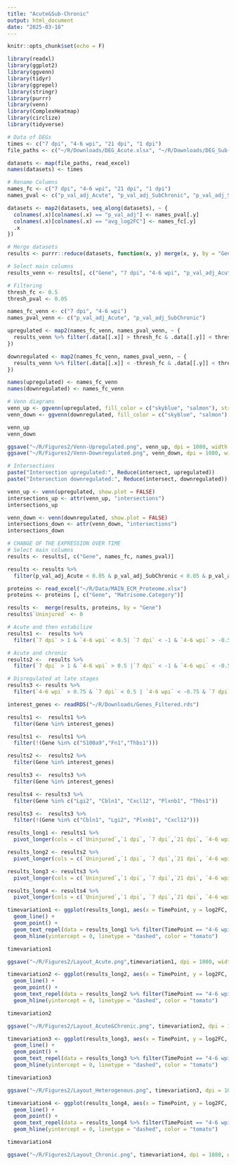 ---
title: "Acute&Sub-Chronic"
output: html_document
date: "2025-03-18"
---

```{r setup, include=FALSE}
knitr::opts_chunk$set(echo = F)
```

```{r}
library(readxl)
library(ggplot2)
library(ggvenn)
library(tidyr)
library(ggrepel)
library(stringr)
library(purrr)
library(venn)
library(ComplexHeatmap)
library(circlize)
library(tidyverse)

# Data of DEGs
times <- c("7 dpi", "4-6 wpi", "21 dpi", "1 dpi")
file_paths <- c("~/R/Downloads/DEG_Acute.xlsx", "~/R/Downloads/DEG_Sub-Chronic.xlsx", "~/R/Downloads/DEG_21dpi.xlsx", "~/R/Downloads/DEG_FirstDay.xlsx")

datasets <- map(file_paths, read_excel)
names(datasets) <- times

# Rename Columns
names_fc <- c("7 dpi", "4-6 wpi", "21 dpi", "1 dpi")
names_pval <- c("p_val_adj_Acute", "p_val_adj_SubChronic", "p_val_adj_SubAcute", "p_val_adj_FirstDay")

datasets <- map2(datasets, seq_along(datasets), ~ {
  colnames(.x)[colnames(.x) == "p_val_adj"] <- names_pval[.y]
  colnames(.x)[colnames(.x) == "avg_log2FC"] <- names_fc[.y]
  .x
})

# Merge datasets
results <- purrr::reduce(datasets, function(x, y) merge(x, y, by = "Gene", all = TRUE))

# Select main columns
results_venn <- results[, c("Gene", "7 dpi", "4-6 wpi", "p_val_adj_Acute", "p_val_adj_SubChronic")]

# Filtering
thresh_fc <- 0.5
thresh_pval <- 0.05

names_fc_venn <- c("7 dpi", "4-6 wpi")
names_pval_venn <- c("p_val_adj_Acute", "p_val_adj_SubChronic")

upregulated <- map2(names_fc_venn, names_pval_venn, ~ {
  results_venn %>% filter(.data[[.x]] > thresh_fc & .data[[.y]] < thresh_pval) %>% pull(Gene)
})

downregulated <- map2(names_fc_venn, names_pval_venn, ~ {
  results_venn %>% filter(.data[[.x]] < -thresh_fc & .data[[.y]] < thresh_pval) %>% pull(Gene)
})

names(upregulated) <- names_fc_venn
names(downregulated) <- names_fc_venn

# Venn diagrams
venn_up <- ggvenn(upregulated, fill_color = c("skyblue", "salmon"), stroke_size = 0.5, text_size = 5, set_name_size = 5.5)
venn_down <- ggvenn(downregulated, fill_color = c("skyblue", "salmon"), stroke_size = 0.5, text_size = 5, set_name_size = 5.5)

venn_up
venn_down

ggsave("~/R/Figures2/Venn-Upregulated.png", venn_up, dpi = 1080, width = 8, height = 7)
ggsave("~/R/Figures2/Venn-Downregulated.png", venn_down, dpi = 1080, width = 8, height = 7)

# Intersections
paste("Intersection upregulated:", Reduce(intersect, upregulated))
paste("Intersection downregulated:", Reduce(intersect, downregulated))

venn_up <- venn(upregulated, show.plot = FALSE)  
intersections_up <- attr(venn_up, "intersections") 
intersections_up 

venn_down <- venn(downregulated, show.plot = FALSE)
intersections_down <- attr(venn_down, "intersections")
intersections_down

```


```{r}

# CHANGE OF THE EXPRESSION OVER TIME
# Select main columns
results <- results[, c("Gene", names_fc, names_pval)]

results <- results %>%
  filter(p_val_adj_Acute < 0.05 & p_val_adj_SubChronic < 0.05 & p_val_adj_SubAcute < 0.05 & p_val_adj_FirstDay  < 0.05)

proteins <- read_excel("~/R/Data/MAIN_ECM_Proteome.xlsx")
proteins <- proteins [, c("Gene", "Matrisome.Category")]

results <-  merge(results, proteins, by = "Gene")
results$`Uninjured` <- 0 

# Acute and then estabilize
results1 <-  results %>% 
  filter(`7 dpi` > 1 & `4-6 wpi` < 0.5| `7 dpi` < -1 & `4-6 wpi` > -0.5)

# Acute and chronic
results2 <-  results %>% 
  filter(`7 dpi` > 1 & `4-6 wpi` > 0.5 |`7 dpi` < -1 & `4-6 wpi` < -0.5)

# Disregulated at late stages
results3 <- results %>% 
  filter(`4-6 wpi` > 0.75 & `7 dpi` < 0.5 | `4-6 wpi` < -0.75 & `7 dpi` > -0.5 | Gene %in% c("Cxcl12", "Plxnb1"))

interest_genes <- readRDS("~/R/Downloads/Genes_Filtered.rds")

results1 <-  results1 %>% 
  filter(Gene %in% interest_genes)

results1 <-  results1 %>% 
  filter(!(Gene %in% c("S100a9","Fn1","Thbs1")))

results2 <-  results2 %>% 
  filter(Gene %in% interest_genes)

results3 <-  results3 %>% 
  filter(Gene %in% interest_genes)

results4 <- results3 %>%
  filter(Gene %in% c("Lgi2", "Cbln1", "Cxcl12", "Plxnb1", "Thbs1"))

results3 <-  results3 %>% 
  filter(!(Gene %in% c("Cbln1", "Lgi2", "Plxnb1", "Cxcl12")))

results_long1 <- results1 %>%
  pivot_longer(cols = c(`Uninjured`,`1 dpi`, `7 dpi`,`21 dpi`, `4-6 wpi`), names_to = "TimePoint", values_to = "log2FC") %>% mutate(TimePoint = factor(TimePoint, levels = c("Uninjured", "1 dpi", "7 dpi", "21 dpi", "4-6 wpi")))

results_long2 <- results2 %>%
  pivot_longer(cols = c(`Uninjured`,`1 dpi`, `7 dpi`,`21 dpi`, `4-6 wpi`), names_to = "TimePoint", values_to = "log2FC") %>% mutate(TimePoint = factor(TimePoint, levels = c("Uninjured", "1 dpi", "7 dpi", "21 dpi", "4-6 wpi")))

results_long3 <- results3 %>%
  pivot_longer(cols = c(`Uninjured`,`1 dpi`, `7 dpi`,`21 dpi`, `4-6 wpi`), names_to = "TimePoint", values_to = "log2FC") %>% mutate(TimePoint = factor(TimePoint, levels = c("Uninjured", "1 dpi", "7 dpi", "21 dpi", "4-6 wpi")))

results_long4 <- results4 %>%
  pivot_longer(cols = c(`Uninjured`,`1 dpi`, `7 dpi`,`21 dpi`, `4-6 wpi`), names_to = "TimePoint", values_to = "log2FC") %>% mutate(TimePoint = factor(TimePoint, levels = c("Uninjured", "1 dpi", "7 dpi", "21 dpi", "4-6 wpi")))

timevariation1 <- ggplot(results_long1, aes(x = TimePoint, y = log2FC, group = Gene, color = Gene)) +
  geom_line() +
  geom_point() +
  geom_text_repel(data = results_long1 %>% filter(TimePoint == "4-6 wpi"), aes(label = Gene), size = 3, nudge_x = 0.3, direction = "y", segment.color = "grey50") + theme_minimal() + labs(x = "Time Point", y = "log2 Fold Change", title = "Expression Changes Over Time - Acute") + theme(axis.text.x = element_text(angle = 90, hjust = 1)) + scale_color_viridis_d() + facet_grid(. ~ Matrisome.Category) +
  geom_hline(yintercept = 0, linetype = "dashed", color = "tomato")

timevariation1

ggsave("~/R/Figures2/Layout_Acute.png",timevariation1, dpi = 1080, width = 14, height = 7)

timevariation2 <- ggplot(results_long2, aes(x = TimePoint, y = log2FC, group = Gene, color = Gene)) +
  geom_line() +
  geom_point() +
  geom_text_repel(data = results_long2 %>% filter(TimePoint == "4-6 wpi"), aes(label = Gene), size = 3, nudge_x = 0.3, direction = "y", segment.color = "grey50") + theme_minimal() + labs(x = "Time Point", y = "log2 Fold Change", title = "Expression Changes Over Time - Acute & Chronic") + theme(axis.text.x = element_text(angle = 90, hjust = 1)) + scale_color_viridis_d() + facet_grid(. ~ Matrisome.Category) +
  geom_hline(yintercept = 0, linetype = "dashed", color = "tomato")

timevariation2

ggsave("~/R/Figures2/Layout_Acute&Chronic.png", timevariation2, dpi = 1080, width = 14, height = 7)

timevariation3 <- ggplot(results_long3, aes(x = TimePoint, y = log2FC, group = Gene, color = Gene)) +
  geom_line() +
  geom_point() +
  geom_text_repel(data = results_long3 %>% filter(TimePoint == "4-6 wpi"), aes(label = Gene), size = 3, nudge_x = 0.3, direction = "y", segment.color = "grey50") + theme_minimal() + labs(x = "Time Point", y = "log2 Fold Change", title = "Expression Changes Over Time - Heterogenous") + theme(axis.text.x = element_text(angle = 90, hjust = 1)) + scale_color_viridis_d() + facet_grid(. ~ Matrisome.Category) +
  geom_hline(yintercept = 0, linetype = "dashed", color = "tomato")

timevariation3

ggsave("~/R/Figures2/Layout_Heterogenous.png", timevariation3, dpi = 1080, width = 14, height = 7)

timevariation4 <- ggplot(results_long4, aes(x = TimePoint, y = log2FC, group = Gene, color = Gene)) +
  geom_line() +
  geom_point() +
  geom_text_repel(data = results_long4 %>% filter(TimePoint == "4-6 wpi"), aes(label = Gene), size = 3, nudge_x = 0.3, direction = "y", segment.color = "grey50") + theme_minimal() + labs(x = "Time Point", y = "log2 Fold Change", title = "Expression Changes Over Time - Chronic") + theme(axis.text.x = element_text(angle = 90, hjust = 1)) + scale_color_viridis_d() + facet_grid(. ~ Matrisome.Category) +
  geom_hline(yintercept = 0, linetype = "dashed", color = "tomato")

timevariation4

ggsave("~/R/Figures2/Layout_Chronic.png", timevariation4, dpi = 1080, width = 14, height = 7)
```





